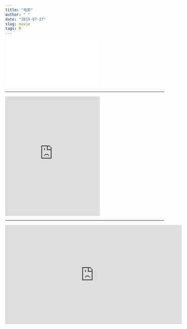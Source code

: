 ```yaml
---
title: "电影"
author: " "
date: "2019-07-27"
slug: movie
tags: R
---
```


<iframe src="//player.bilibili.com/player.html?aid=60880838&cid=105942040&page=1" scrolling="yes" border="1" frameborder="yes" framespacing="1" allowfullscreen="true"> </iframe>

---

<iframe src="https://open.spotify.com/embed?uri=spotify%3Atrack%3A33rsCCLHklTQav9klbpnAi" width="300" height="380" frameborder="0" allowtransparency="true" allow="encrypted-media"></iframe>


---

<iframe width="560" height="315" src="https://www.youtube.com/embed/a1pdKrCGThs" frameborder="0" allow="accelerometer; autoplay; encrypted-media; gyroscope; picture-in-picture" allowfullscreen></iframe>




